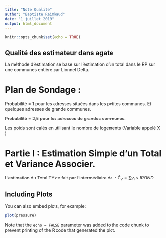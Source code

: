 ```yaml
---
title: "Note Qualite"
author: "Baptiste Raimbaud"
date: "1 juillet 2019"
output: html_document
---
```


```r
knitr::opts_chunk$set(echo = TRUE)
```

## Qualité des estimateur dans agate

La méthode d’estimation se base sur l’estimation d’un total dans le RP sur une communes entière par Lionnel Delta.

# Plan de Sondage :
Probabilité = 1 pour les adresses situées dans les petites communes. Et quelques adresses de grande communes.

Probabilité = 2,5 pour les adresses de grandes communes.

Les poids sont calés en utilisant le nombre de logements (Variable appelé X )
	
# Partie I : Estimation Simple d’un Total et Variance Associer.
L’estimation du Total TY ce fait par l’intermédiaire de  :
${\hat{T}}_Y = \sum  y_i  \times  IPOND$

## Including Plots

You can also embed plots, for example:

```r
plot(pressure)
```

Note that the `echo = FALSE` parameter was added to the code chunk to prevent printing of the R code that generated the plot.
